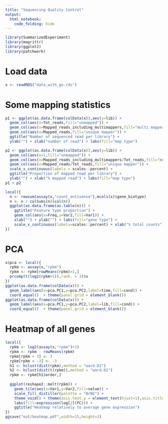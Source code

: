 ```yaml
---
title: "Sequencing Quality Control"
output: 
  html_notebook:
    code_folding: hide
---
```


```r
library(SummarizedExperiment)
library(magrittr)
library(ggplot2)
library(patchwork)
```

# Load data

```r
x <- readRDS("data_with_go.rds")
```

# Some mapping statistics

```r
p1 <- ggplot(as.data.frame(colData(x)),aes(y=lib)) + 
  geom_col(aes(x=Tot_reads,fill="unmapped")) + 
  geom_col(aes(x=Mapped_reads_including_multimappers,fill="multi mapper")) + 
  geom_col(aes(x=Mapped_reads,fill="unique mapper")) + 
  ggtitle("Number of sequenced read per library") +
  ylab("") + xlab("number of read") + labs(fill="map type")

p2 <- ggplot(as.data.frame(colData(x)),aes(y=lib)) + 
  geom_col(aes(x=1,fill="unmapped")) + 
  geom_col(aes(x=Mapped_reads_including_multimappers/Tot_reads,fill="multi mapper")) + 
  geom_col(aes(x=Mapped_reads/Tot_reads,fill="unique mapper")) + 
  scale_x_continuous(labels = scales::percent) + 
  ggtitle("Proportion of mapped read per library") +
  ylab("") + xlab("% mapped read") + labs(fill="map type")
p1 + p2
```

```r
local({
  n <- rowsum(assay(x,"count_antisense"),mcols(x)$gene_biotype)
  n <- n / colSums(n)[col(n)]
  ggplot(as.data.frame(as.table(n))) + 
    ggtitle("Feature type proportion") +
    geom_col(aes(x=Freq,y=Var2,fill=Var1)) + 
    xlab("") + ylab("") + labs(fill="gene type") +
    scale_x_continuous(labels=scales::percent) + xlab("% total counts")
})
```

# PCA

```r
x$pca <- local({
  rpkm <- assay(x,"rpkm")
  rpkm <- rpkm[rowMeans(rpkm)>1,]
  prcomp(t(log2(rpkm+1)),rank. = 3)$x
})
ggplot(as.data.frame(colData(x))) + 
  geom_label(aes(x=pca.PC1,y=pca.PC2,label=time,fill=cond)) + 
  coord_equal()  + theme(panel.grid = element_blank())
ggplot(as.data.frame(colData(x))) + 
  geom_label(aes(x=pca.PC1,y=pca.PC2,label=lib,fill=cond)) + 
  coord_equal()  + theme(panel.grid = element_blank())
```

# Heatmap of all genes

```r
local({
  rpkm <- log2(assay(x,"rpkm")+1)
  rpkm <- rpkm - rowMeans(rpkm)
  rpkm[rpkm > 3] <- 3
  rpkm[rpkm < -3] <- -3
  h1 <- hclust(dist(rpkm),method = "ward.D2")
  h2 <- hclust(dist(t(rpkm)),method = "ward.D2")
  rpkm <- rpkm[h1$order,]
  
  ggplot(reshape2::melt(rpkm)) + 
    geom_tile(aes(x=Var1,y=Var2,fill=value)) + 
    scale_fill_distiller(palette = "BrBG") +
    theme_void() + theme(axis.text.y = element_text(hjust=1),axis.title.x = element_text()) + xlab("gene") +
    labs(fill=expression(log[2](FC))) + 
    ggtitle("Heatmap relatively to average gene expression")
})
ggsave("out/heatmap.pdf",width=15,height=3)
```

